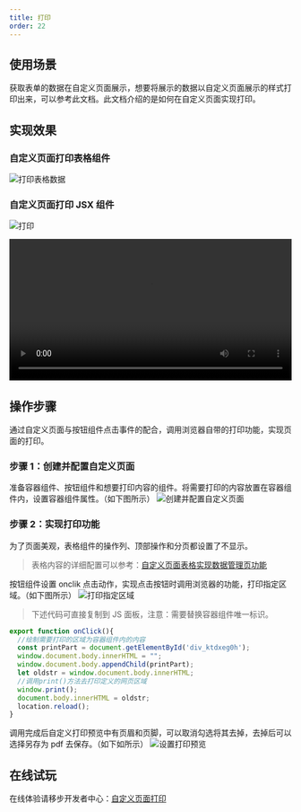 ```yaml
---
title: 打印
order: 22
---
```


## 使用场景

获取表单的数据在自定义页面展示，想要将展示的数据以自定义页面展示的样式打印出来，可以参考此文档。此文档介绍的是如何在自定义页面实现打印。

## 实现效果

### 自定义页面打印表格组件

![打印表格数据](https://img.alicdn.com/imgextra/i4/O1CN01SB47571qsPIwxgyYI_!!6000000005551-1-tps-1425-695.gif)

### 自定义页面打印 JSX 组件

![打印](https://img.alicdn.com/imgextra/i1/O1CN01LgTN6T27T4riu0kam_!!6000000007797-1-tps-1425-695.gif)

<video width="100%" controls>
  <source src="https://cloud.video.taobao.com/play/u/null/p/1/e/6/t/1/d/ud/366311695747.mp4"></source>
</video>

## 操作步骤

通过自定义页面与按钮组件点击事件的配合，调用浏览器自带的打印功能，实现页面的打印。

### 步骤 1：创建并配置自定义页面

准备容器组件、按钮组件和想要打印内容的组件。将需要打印的内容放置在容器组件内，设置容器组件属性。（如下图所示）
![创建并配置自定义页面](https://img.alicdn.com/imgextra/i1/O1CN01BzkWL91te9pVUw9PF_!!6000000005926-2-tps-1439-571.png_.webp)

### 步骤 2：实现打印功能

为了页面美观，表格组件的操作列、顶部操作和分页都设置了不显示。

> 表格内容的详细配置可以参考：[自定义页面表格实现数据管理页功能](https://www.yuque.com/yuxinxin-tvkfq/ceqhg5/uxe823)

按钮组件设置 onclik 点击动作，实现点击按钮时调用浏览器的功能，打印指定区域。（如下图所示）
![打印指定区域](https://img.alicdn.com/imgextra/i3/O1CN01MTSmto1lqxyjzNs5h_!!6000000004871-2-tps-1438-807.png_.webp)

> 下述代码可直接复制到 JS 面板，注意：需要替换容器组件唯一标识。

```js
export function onClick(){
  //绘制需要打印的区域为容器组件内的内容
  const printPart = document.getElementById('div_ktdxeg0h');
  window.document.body.innerHTML = "";
  window.document.body.appendChild(printPart);
  let oldstr = window.document.body.innerHTML;
  //调用print()方法去打印定义的网页区域
  window.print();
  document.body.innerHTML = oldstr;
  location.reload();
}
```

调用完成后自定义打印预览中有页眉和页脚，可以取消勾选将其去掉，去掉后可以选择另存为 pdf 去保存。（如下如所示）
![设置打印预览](https://img.alicdn.com/imgextra/i2/O1CN01GSIlbL1F6Bp6Lk7xU_!!6000000000437-2-tps-1436-802.png_.webp)

## 在线试玩

在线体验请移步开发者中心：[自定义页面打印](https://www.aliwork.com/developer/custom-print)
